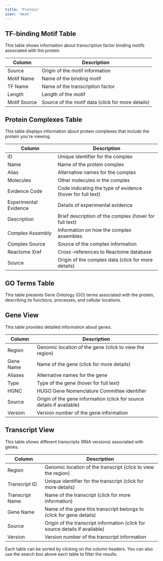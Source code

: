 ```yaml
---
title: 'Protein'
icon: 'meat'
---
```



## TF-binding Motif Table

This table shows information about transcription factor binding motifs associated with the protein.

| Column | Description |
|--------|-------------|
| Source | Origin of the motif information |
| Motif Name | Name of the binding motif |
| TF Name | Name of the transcription factor |
| Length | Length of the motif |
| Motif Source | Source of the motif data (click for more details) |

## Protein Complexes Table

This table displays information about protein complexes that include the protein you're viewing.

| Column | Description |
|--------|-------------|
| ID | Unique identifier for the complex |
| Name | Name of the protein complex |
| Alias | Alternative names for the complex |
| Molecules | Other molecules in the complex |
| Evidence Code | Code indicating the type of evidence (hover for full text) |
| Experimental Evidence | Details of experimental evidence |
| Description | Brief description of the complex (hover for full text) |
| Complex Assembly | Information on how the complex assembles |
| Complex Source | Source of the complex information |
| Reactome Xref | Cross-references to Reactome database |
| Source | Origin of the complex data (click for more details) |

## GO Terms Table

This table presents Gene Ontology (GO) terms associated with the protein, describing its functions, processes, and cellular locations.

## Gene View

This table provides detailed information about genes.

| Column | Description |
|--------|-------------|
| Region | Genomic location of the gene (click to view the region) |
| Gene Name | Name of the gene (click for more details) |
| Aliases | Alternative names for the gene |
| Type | Type of the gene (hover for full text) |
| HGNC | HUGO Gene Nomenclature Committee identifier |
| Source | Origin of the gene information (click for source details if available) |
| Version | Version number of the gene information |

## Transcript View

This table shows different transcripts (RNA versions) associated with genes.

| Column | Description |
|--------|-------------|
| Region | Genomic location of the transcript (click to view the region) |
| Transcript ID | Unique identifier for the transcript (click for more details) |
| Transcript Name | Name of the transcript (click for more information) |
| Gene Name | Name of the gene this transcript belongs to (click for gene details) |
| Source | Origin of the transcript information (click for source details if available) |
| Version | Version number of the transcript information |

Each table can be sorted by clicking on the column headers. You can also use the search box above each table to filter the results.
